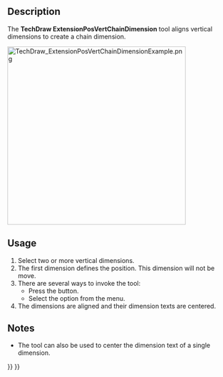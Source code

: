 <languages/>

{{Docnav
|[[TechDraw_ExtensionPosHorizChainDimension|ExtensionPosHorizChainDimension]]
|[[TechDraw_ExtensionPosObliqueChainDimension|ExtensionPosObliqueChainDimension]]
|[[TechDraw_Workbench|TechDraw]]
|IconL=TechDraw_ExtensionPosHorizChainDimension.svg
|IconR=TechDraw_ExtensionPosObliqueChainDimension.svg
|IconC=Workbench_TechDraw.svg
}}

{{GuiCommand
|Name=TechDraw ExtensionPosVertChainDimension
|MenuLocation=TechDraw → Extensions: Attributes/Modifications → Position Vertical Chain Dimensions
|Workbenches=[[TechDraw_Workbench|TechDraw]]
|Shortcut=
|Version=0.20
|SeeAlso=[[TechDraw_ExtensionPosHorizChainDimension|TechDraw ExtensionPosHorizChainDimension]], [[TechDraw_ExtensionPosObliqueChainDimension|TechDraw ExtensionPosObliqueChainDimension]]
}}

==Description==

The '''TechDraw ExtensionPosVertChainDimension''' tool aligns vertical dimensions to create a chain dimension.

[[Image:TechDraw_ExtensionPosVertChainDimensionExample.png|400px]]
{{Caption|On the right the aligned dimensions}}

==Usage==

# Select two or more vertical dimensions.
# The first dimension defines the position. This dimension will not be move.
# There are several ways to invoke the tool:
#* Press the {{Button|[[Image:TechDraw_ExtensionPosVertChainDimension.svg|16px]] [[TechDraw_ExtensionPosVertChainDimension|Position Vertical Chain Dimensions]]}} button.
#* Select the {{MenuCommand|TechDraw → Extensions: Attributes/Modifications → [[Image:TechDraw_ExtensionPosVertChainDimension.svg|16px]] Position Vertical Chain Dimensions}} option from the menu.
# The dimensions are aligned and their dimension texts are centered.

==Notes==

* The tool can also be used to center the dimension text of a single dimension.


{{Docnav
|[[TechDraw_ExtensionPosHorizChainDimension|ExtensionPosHorizChainDimension]]
|[[TechDraw_ExtensionPosObliqueChainDimension|ExtensionPosObliqueChainDimension]]
|[[TechDraw_Workbench|TechDraw]]
|IconL=TechDraw_ExtensionPosHorizChainDimension.svg
|IconR=TechDraw_ExtensionPosObliqueChainDimension.svg
|IconC=Workbench_TechDraw.svg
}}

{{TechDraw_Tools_navi{{#translation:}}}}
{{Userdocnavi{{#translation:}}}}